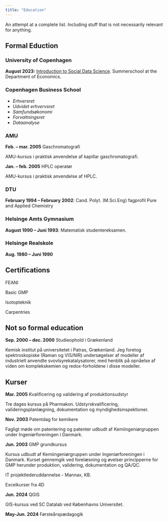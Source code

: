 ```yaml
---
title: "Education"
---
```


An attempt at a complete list. Including stuff that is not necessarily relevant
for anything.

## Formal Eduction

### University of Copenhagen

**August 2023:** [Introduction to Social Data Science](https://web.archive.org/web/20240112121316/https://kurser.ku.dk/course/a%C3%98kk08216u/). Summerschool at the Department of Economics.

### Copenhagen Business School

- *Erhversret*
- *Udvidet erhvervsret*
- *Samfundsøkonomi*
- *Forvaltningsret*
- *Dataanalyse*

### AMU

**Feb. -- mar. 2005** Gaschromatografi 

AMU-kursus i praktisk anvendelse af kapillar gaschromatografi. 


**Jan. -- feb.  2005**  HPLC operatør

AMU-kursus i praktisk anvendelse af HPLC.


### DTU

**February 1994 -- February 2002**: Cand. Polyt. (M.Sci.Eng) fagprofil Pure and Applied Chemistry

### Helsinge Amts Gymnasium

**August 1990 -- Juni 1993**: Matematisk studentereksamen.

### Helsinge Realskole
**Aug. 1980 -- Juni 1990**

## Certifications

FEANI

Basic GMP

Isotopteknik

Carpentries

## Not so formal education

**Sep. 2000 -- dec. 2000**  Studieophold i Grækenland

Kemisk institut på universitetet i Patras, Grækenland. Jeg foretog spektroskopiske
(Raman og VIS/NIR) undersøgelser af modeller af industrielt anvendte
svovlsyrekatalysatorer, med henblik på opnåelse af viden om
komplekskemien og redox-forholdene i disse modeller.


## Kurser
**Mar. 2005**  Kvalificering og validering af produktionsudstyr

Tre dages kursus på Pharmakon. Udstyrskvalificering, valideringsplanlægning, dokumentation og myndighedsinspektioner.

 
**Nov. 2003**  Patentdag for kemikere

Fagligt møde om patentering og patenter udbudt af Kemiingeniørgruppen under Ingeniørforeningen i Danmark.

**Jun. 2003** GMP grundkursus

Kursus udbudt af Kemiingeniørgruppen under Ingeniørforeningen i Danmark. Kurset 
gennemgik ved forelæsning og øvelser principperne for GMP herunder produktion,
validering, dokumentation og QA/QC.

IT projektlederuddannelse - Mannax, KB.

Excelkurser fra 4D

**Jun. 2024** QGIS

GIS-kursus ved SC Datalab ved Københavns Universitet.

**May-Jun. 2024** Førsteårspædagogik